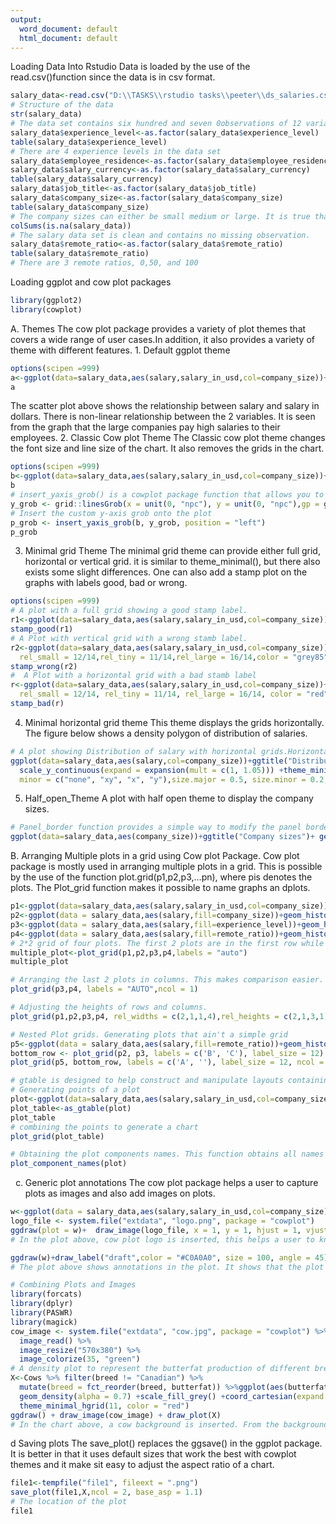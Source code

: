 ---
output:
  word_document: default
  html_document: default
---
Loading Data Into Rstudio
Data is loaded by the use of the read.csv()function since the data is in csv format.
```{r}
salary_data<-read.csv("D:\\TASKS\\rstudio tasks\\peeter\\ds_salaries.csv")
# Structure of the data
str(salary_data)
# The data set contains six hundred and seven 0observations of 12 variables of integer and character data types. The data types of experience level, salary currency, job title, employee residence and company size variables can be changed from characters to factors as follows.
salary_data$experience_level<-as.factor(salary_data$experience_level)
table(salary_data$experience_level)
# There are 4 experience levels in the data set
salary_data$employee_residence<-as.factor(salary_data$employee_residence)
salary_data$salary_currency<-as.factor(salary_data$salary_currency)
table(salary_data$salary_currency)
salary_data$job_title<-as.factor(salary_data$job_title)
salary_data$company_size<-as.factor(salary_data$company_size)
table(salary_data$company_size)
# The company sizes can either be small medium or large. It is true that in the salary data set medium companies are most while small are the least
colSums(is.na(salary_data))
# The salary data set is clean and contains no missing observation. 
salary_data$remote_ratio<-as.factor(salary_data$remote_ratio)
table(salary_data$remote_ratio)
# There are 3 remote ratios, 0,50, and 100
```
Loading ggplot and cow plot packages
```{r}
library(ggplot2)
library(cowplot)
```

A. Themes
The cow plot package provides a variety of plot themes that covers a wide range of user cases.In addition, it also provides a variety of theme with different features.
  1. Default ggplot theme
```{r}
options(scipen =999)
a<-ggplot(data=salary_data,aes(salary,salary_in_usd,col=company_size))+geom_point()+ggtitle("Relaationship between salary and salary in USD")
a
```
The scatter plot above shows the relationship between salary and salary in dollars. There is non-linear relationship between the 2 variables. It is seen from the graph that the large companies pay high salaries to their employees.
  2. Classic Cow plot Theme
  The Classic cow plot theme changes the font size and line size of the chart. It also removes the grids in the chart.
```{r}
options(scipen =999)
b<-ggplot(data=salary_data,aes(salary,salary_in_usd,col=company_size))+geom_point()+ggtitle("Relaationship between salary and salary in USD")+theme_cowplot(font_size = 14,line_size = 1)
b
# insert_yaxis_grob() is a cowplot package function that allows you to add a custom y-axis grob (graphical object) to an existing plot. When you wish to add a secondary y-axis to a plot or change the appearance of the existing y-axis, this is beneficial.
y_grob <- grid::linesGrob(x = unit(0, "npc"), y = unit(0, "npc"),gp = grid::gpar(col = "red"))
# Insert the custom y-axis grob onto the plot
p_grob <- insert_yaxis_grob(b, y_grob, position = "left")
p_grob
```
  3. Minimal grid Theme
  The minimal grid theme can provide either full grid, horizontal or vertical grid. it is similar to theme_minimal(), but there also exists some slight differences. One can also add a stamp plot on the graphs with labels good, bad or wrong.
```{r}
options(scipen =999)
# A plot with a full grid showing a good stamp label. 
r1<-ggplot(data=salary_data,aes(salary,salary_in_usd,col=company_size))+geom_point()+ggtitle("Relaationship between salary and salary in USD")+theme_minimal_grid(12)
stamp_good(r1)
# A Plot with vertical grid with a wrong stamb label.
r2<-ggplot(data=salary_data,aes(salary,salary_in_usd,col=company_size))+geom_point()+ggtitle("Relaationship between salary and salary in USD")+theme_minimal_vgrid(line_size = 0.5,
  rel_small = 12/14,rel_tiny = 11/14,rel_large = 16/14,color = "grey85")
stamp_wrong(r2)
#  A Plot with a horizontal grid with a bad stamb label
r<-ggplot(data=salary_data,aes(salary,salary_in_usd,col=company_size))+geom_point()+ggtitle("Relaationship between salary and salary in USD")+theme_minimal_hgrid(line_size = 0.5,
  rel_small = 12/14, rel_tiny = 11/14, rel_large = 16/14, color = "red")
stamp_bad(r)
```
  4. Minimal horizontal grid theme
  This theme displays the grids horizontally. The figure below shows a density polygon of distribution of salaries. 
```{r}
# A plot showing Distribution of salary with horizontal grids.Horizontal grid lines are useful for easily viewing the vertical position within a volume. Lines can be displayed on a regular sequence or at specific values
ggplot(data=salary_data,aes(salary,col=company_size))+ggtitle("Distribution of Salary")+geom_density(alpha = 1.5) +
  scale_y_continuous(expand = expansion(mult = c(1, 1.05))) +theme_minimal_hgrid(12)+background_grid( major = c("xy", "x", "y", "only_minor", "none"),
  minor = c("none", "xy", "x", "y"),size.major = 0.5, size.minor = 0.2,color.major = "grey",color.minor = "green")
```
  5. Half_open_Theme
  A plot with half open theme to display the company sizes.
```{r}
# Panel_border function provides a simple way to modify the panel border in ggplot2. Chart borders are very essential and should be added on charts.
ggplot(data=salary_data,aes(company_size))+ggtitle("Company sizes")+ geom_bar(fill = "#56B4E9", alpha = 0.8) +theme_half_open()+panel_border(color = "yellow",size=1,linetype = 1)
```
  
B. Arranging Multiple plots in a grid using Cow plot Package.
Cow plot package is mostly used in arranging multiple plots in a grid. This is possible by the use of the function plot.grid(p1,p2,p3,...pn), where pis denotes the plots. The Plot_grid function makes it possible to name graphs an dplots.
```{r}
p1<-ggplot(data=salary_data,aes(salary,salary_in_usd,col=company_size))+geom_point()+ggtitle("Relaationship btn salary and salary in USD")
p2<-ggplot(data = salary_data,aes(salary,fill=company_size))+geom_histogram(bins=10)
p3<-ggplot(data = salary_data,aes(salary,fill=experience_level))+geom_histogram(bins=10)
p4<-ggplot(data = salary_data,aes(salary,fill=remote_ratio))+geom_histogram(bins=10)
# 2*2 grid of four plots. The first 2 plots are in the first row while the rest in the second row. The plot shows the distribution of salary based on the company size, experience level and remote ratio.
multiple_plot<-plot_grid(p1,p2,p3,p4,labels = "auto")
multiple_plot

# Arranging the last 2 plots in columns. This makes comparison easier. 
plot_grid(p3,p4, labels = "AUTO",ncol = 1)

# Adjusting the heights of rows and columns.
plot_grid(p1,p2,p3,p4, rel_widths = c(2,1,1,4),rel_heights = c(2,1,3,1))

# Nested Plot grids. Generating plots that ain't a simple grid
p5<-ggplot(data = salary_data,aes(salary,fill=remote_ratio))+geom_histogram(bins=10)+facet_wrap(~company_size)
bottom_row <- plot_grid(p2, p3, labels = c('B', 'C'), label_size = 12)
plot_grid(p5, bottom_row, labels = c('A', ''), label_size = 12, ncol = 1)

# gtable is designed to help construct and manipulate layouts containing graphical elements. One can first generate points of a chart, then generate a plot using the already generated points using cowplot package.
# Generating points of a plot
plot<-ggplot(data=salary_data,aes(salary,salary_in_usd,col=company_size))+geom_point(fill="yellow")
plot_table<-as_gtable(plot)
plot_table
# combining the points to generate a chart
plot_grid(plot_table)

# Obtaining the plot components names. This function obtains all names of the components used in generating a plot
plot_component_names(plot)

```
c. Generic plot annotations
The cow plot package helps a user to capture plots as images and also add images on plots.
```{r}
w<-ggplot(data = salary_data,aes(salary,salary_in_usd,col=company_size))+geom_point()+theme_cowplot(15)
logo_file <- system.file("extdata", "logo.png", package = "cowplot")
ggdraw(plot = w)+  draw_image(logo_file, x = 1, y = 1, hjust = 1, vjust = 1, width = 0.13, height = 0.2,scale=1.5)
# In the plot above, cow plot logo is inserted, this helps a user to know that a plot is generated by the cowplot package. The size of logo can be adjusted using the scale function in draw_image function. One can set the size of the logo according to his or her own preference. 

ggdraw(w)+draw_label("draft",color = "#C0A0A0", size = 100, angle = 45)
# The plot above shows annotations in the plot. It shows that the plot above is a draft. For the annotation to be seen it is a must have a background theme. The angle is adjusted depending on the users preference.

# Combining Plots and Images
library(forcats)
library(dplyr)
library(PASWR)
library(magick)
cow_image <- system.file("extdata", "cow.jpg", package = "cowplot") %>%
  image_read() %>%
  image_resize("570x380") %>%
  image_colorize(35, "green")
# A density plot to represent the butterfat production of different breeds of cows.
X<-Cows %>% filter(breed != "Canadian") %>%
  mutate(breed = fct_reorder(breed, butterfat)) %>%ggplot(aes(butterfat, fill = breed)) +
  geom_density(alpha = 0.7) +scale_fill_grey() +coord_cartesian(expand = FALSE) +
  theme_minimal_hgrid(11, color = "red")
ggdraw() + draw_image(cow_image) + draw_plot(X)
# In the chart above, a cow background is inserted. From the background a user can be able to tell that the plot contains information of cows.
```


d Saving plots
The save_plot() replaces the ggsave() in the ggplot package. It is better in that it uses default sizes that work the best with cowplot themes and it make sit easy to adjust the aspect ratio of a chart.
```{r}
file1<-tempfile("file1", fileext = ".png")
save_plot(file1,X,ncol = 2, base_asp = 1.1)
# The location of the plot
file1
```

